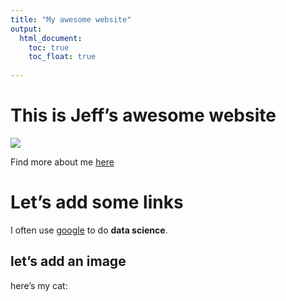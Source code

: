 ```yaml
---
title: "My awesome website"
output: 
  html_document:
    toc: true
    toc_float: true
    
---
```


# This is Jeff's awesome website

![](https://media.giphy.com/media/drXGoW1iudhKw/giphy.gif)

Find more about me [here](about.html)

# Let's add some links


I often use [google](https://www.google.com) to do **data science**. 


## let's add an image

here's my cat: